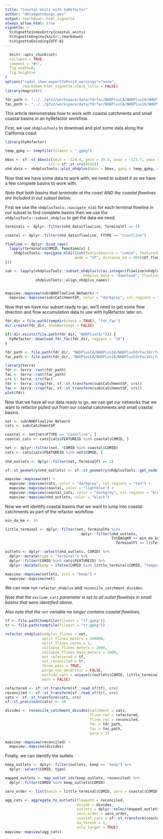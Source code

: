 ```yaml
---
title: "Coastal Units with hyRefactor"
author: "dblodgett@usgs.gov"
output: rmarkdown::html_vignette
always_allow_html: true
vignette: >
  %\VignetteIndexEntry{coastal_units}
  %\VignetteEngine{knitr::rmarkdown}
  %\VignetteEncoding{UTF-8}
---
```

  
```r
  knitr::opts_chunk$set(
  collapse = TRUE,
  comment = "#>",
  fig.width=6,
  fig.height=4
)
options("rgdal_show_exportToProj4_warnings"="none",
        rmarkdown.html_vignette.check_title = FALSE)
library(magrittr)

fdr_path <- "../../gfv2/workspace/data/fdrfac/NHDPlusCA/NHDPlus18/NHDPlusFdrFac18c/fdr/"
fac_path <- "../../gfv2/workspace/data/fdrfac/NHDPlusCA/NHDPlus18/NHDPlusFdrFac18c/fac/"
```

This article demonstrates how to work with coastal catchments and small coastal basins in an hyRefactor workflow.

First, we use `nhdplusTools` to download and plot some data along the California coast.

```r
library(hyRefactor)

temp_gpkg <- tempfile(fileext = ".gpkg")

bbox <- sf::st_bbox(c(xmin = -124.4, ymin = 39.8, xmax = -123.7, ymax = 40.3), 
                    crs = sf::st_crs(4326))
nhd_data <- nhdplusTools::plot_nhdplus(bbox = bbox, gpkg = temp_gpkg, overwrite = TRUE)
```

Now that we have some data to work with, we need to subset it so we have a few complete basins to work with. 

_Note that both basins that terminate at the coast AND the coastal flowlines are included in out subset below._

First we use the `nhdplusTools::navigate_nldi` for each terminal flowline in our subset to find complete basins then we use the `nhdplusTools::subset_nhdplus` to get the data we need.
```r
terminals <- dplyr::filter(nhd_data$flowline, TerminalFl == 1)

coastal <- dplyr::filter(nhd_data$flowline, FTYPE == "Coastline")

flowline <- dplyr::bind_rows(
  lapply(terminals$COMID, function(x) {
    nhdplusTools::navigate_nldi(list(featureSource = "comid", featureID = x), 
                                mode = "UT", distance_km = 999)$UT_flowlines
}))

sub <- lapply(nhdplusTools::subset_nhdplus(c(as.integer(flowline$nhdplus_comid), coastal$COMID), 
                                    nhdplus_data = "download", flowline_only = FALSE),
              nhdplusTools::align_nhdplus_names)


mapview::mapview(sub$NHDFlowline_Network) + 
  mapview::mapview(sub$CatchmentSP, color = "darkgrey", col.regions = "tan")
```
Now that we have our subset ready to go, we'll need to get some flow direction and flow accumulation data to use with hyRefactor later on.
```r
fdr_dir = file.path(tempdir(check = TRUE), "fdr_fac")
dir.create(fdr_dir, showWarnings = FALSE)

if(!dir.exists(file.path(fdr_dir, "NHDPlusCA/"))) {
  hyRefactor::download_fdr_fac(fdr_dir, regions = "18")
}

fdr_path <- file.path(fdr_dir, "NHDPlusCA/NHDPlus18/NHDPlusFdrFac18c/fdr/")
fac_path <- file.path(fdr_dir, "NHDPlusCA/NHDPlus18/NHDPlusFdrFac18c/fac/")
```
```r
library(terra)
fdr <- terra::rast(fdr_path)
fac <- terra::rast(fac_path)
crs <- terra::crs(fac)
fdr <- terra::crop(fdr, sf::st_transform(sub$CatchmentSP, crs))
fac <- terra::crop(fac, sf::st_transform(sub$CatchmentSP, crs))
plot(fdr)
```
Now that we have all our data ready to go, we can get our networks that we want to refactor pulled out from our coastal catchments and small coastal basins. 
```r
net <- sub$NHDFlowline_Network
cats <- sub$CatchmentSP

coastal <- net[net$FTYPE == "Coastline", ]
coastal_cats <- cats[cats$FEATUREID %in% coastal$COMID, ]

net <- dplyr::filter(net, !COMID %in% coastal$COMID)
cats <- cats[cats$FEATUREID %in% net$COMID, ]
                       
nhd_outlets <- dplyr::filter(net, TerminalFl == 1)

sf::st_geometry(nhd_outlets) <- sf::st_geometry(nhdplusTools::get_node(nhd_outlets, "end"))

mapview::mapview(net) + 
  mapview::mapview(cats, color = "darkgrey", col.regions = "tan") + 
  mapview::mapview(coastal, color = "lightblue") + 
  mapview::mapview(coastal_cats, color = "darkgrey", col.regions = "brown") + 
  mapview::mapview(nhd_outlets, color = "black")
```

Now we will identify coastal basins that we want to lump into coastal catchments as part of the refactor workflow.
```r
min_da_km <- 10

little_terminal <- dplyr::filter(net, TerminalPa %in% 
                                   dplyr::filter(nhd_outlets, 
                                                 TotDASqKM <= min_da_km & 
                                                   TerminalFl == 1)$TerminalPa)

outlets <- dplyr::select(nhd_outlets, COMID) %>%
  dplyr::mutate(type = "terminal") %>%
  dplyr::filter(COMID %in% cats$FEATUREID) %>%
  dplyr::mutate(keep = ifelse(COMID %in% little_terminal$COMID, "temporary", "keep"))

mapview::mapview(outlets, zcol = "keep") + 
  mapview::mapview(net)
```

We can now run `refactor_nhdplus` and `reconcile_catchment_divides`. 

_Note that the `exclude_cats` parameter is set to all outlet flowlines in small basins that were identified above._

_Also note that the `net` variable no longer contains coastal flowlines._
```r
tf <- file.path(tempfile(fileext = "tf.gpkg"))
tr <- file.path(tempfile(fileext = "tr.gpkg"))

refactor_nhdplus(nhdplus_flines = net, 
                 split_flines_meters = 100000, 
                 split_flines_cores = 1, 
                 collapse_flines_meters = 2000,
                 collapse_flines_main_meters = 2000,
                 out_refactored = tf, 
                 out_reconciled = tr, 
                 three_pass = TRUE, 
                 purge_non_dendritic = FALSE, 
                 exclude_cats = unique(c(outlets$COMID, little_terminal$COMID)),
                 warn = FALSE)

refactored <- sf::st_transform(sf::read_sf(tf), crs)
reconciled <- sf::st_transform(sf::read_sf(tr), crs)
cats <- sf::st_transform(cats, crs)
sf::st_precision(cats) <- 10

divides <- reconcile_catchment_divides(catchment = cats,
                                       fline_ref = refactored,
                                       fline_rec = reconciled,
                                       fdr = fdr_path,
                                       fac = fac_path,
                                       para = 1) 

mapview::mapview(reconciled) + 
  mapview::mapview(divides)
```
Finally, we can identify the outlets 
```r
keep_outlets <- dplyr::filter(outlets, keep == "keep") %>%
  dplyr::select(COMID, type)

mapped_outlets <- map_outlet_ids(keep_outlets, reconciled) %>%
  dplyr::filter(COMID %in% keep_outlets$COMID)

zero_order <- list(basin = little_terminal$COMID, zero = coastal$COMID)

agg_cats <- aggregate_to_outlets(flowpath = reconciled, 
                                 divide = divides, 
                                 outlets = dplyr::select(mapped_outlets, ID, type),
                                 zero_order = zero_order,
                                 coastal_cats = sf::st_transform(coastal_cats, sf::st_crs(divides)),
                                 da_thresh = 1, 
                                 only_larger = TRUE)
mapview::mapview(agg_cats)
```

